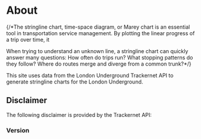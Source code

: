 
# About

{/*The stringline chart, time-space diagram, or Marey chart is an essential tool in transportation service management. By plotting the linear progress of a trip over time, it

When trying to understand an unknown line, a stringline chart can quickly answer many questions: How often do trips run? What stopping patterns do they follow? Where do routes merge and diverge from a common trunk?*/}

This site uses data from the London Underground Trackernet API to generate stringline charts for the London Underground.

## Disclaimer

The following disclaimer is provided by the Trackernet API:

<Disclaimer />

### Version

<AppVersion />